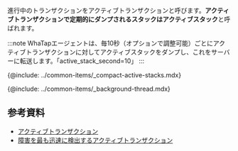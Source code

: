 進行中のトランザクションをアクティブトランザクションと呼びます。**アクティブトランザクションで定期的にダンプされるスタックはアクティブスタック**と呼ばれます。

:::note
WhaTapエージェントは、毎10秒（オプションで調整可能）ごとにアクティブトランザクションに対してアクティブスタックをダンプし、これをサーバーに転送します。「active_stack_second=10」
:::

{@include: ../common-items/_compact-active-stacks.mdx}

{@include: ../common-items/_background-thread.mdx} 

## 参考資料

-   [アクティブトランザクション](https://brunch.co.kr/@leedongins/152)  
-   [障害を最も迅速に検出するアクティブトランザクション](https://brunch.co.kr/@leedongins/31)
